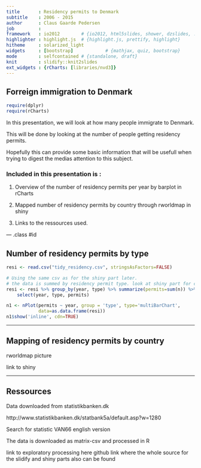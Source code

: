 ---
title       : Residency permits to Denmark
subtitle    : 2006 - 2015
author      : Claus Gaarde Pedersen
job         : 
framework   : io2012        # {io2012, html5slides, shower, dzslides, ...}
highlighter : highlight.js  # {highlight.js, prettify, highlight}
hitheme     : solarized_light
widgets     : [bootstrap]            # {mathjax, quiz, bootstrap}
mode        : selfcontained # {standalone, draft}
knit        : slidify::knit2slides
ext_widgets : {rCharts: [libraries/nvd3]}
---

## Forreign immigration to Denmark
```{r echo=FALSE, message=FALSE}
require(dplyr)
require(rCharts)
```


In this presentation, we will look at how many people immigrate to Denmark.

This will be done by looking at the number of people getting residency permits.

Hopefully this can provide some basic information that will be usefull when trying to digest the medias attention to this subject.


### Included in this presentation is :

1. Overview of the number of residency permits per year by barplot in rCharts

2. Mapped number of residency permits by country through rworldmap in shiny

3. Links to the ressources used.

--- .class #id 

## Number of residency permits by type
```{r echo=FALSE}
resi <- read.csv("tidy_residency.csv", stringsAsFactors=FALSE)
```

```{r}
# Using the same csv as for the shiny part later.
# the data is summed by residency permit type. look at shiny part for country details 
resi <- resi %>% group_by(year, type) %>% summarize(permits=sum(n)) %>%
    select(year, type, permits)
```

```{r results='asis', echo=FALSE, message=FALSE}
n1 <- nPlot(permits ~ year, group = 'type', type='multiBarChart',
            data=as.data.frame(resi))
n1$show('inline', cdn=TRUE)
```

---

## Mapping of residency permits by country

rworldmap picture

link to shiny

---

## Ressources

Data downloaded from statistikbanken.dk

http://www.statistikbanken.dk/statbank5a/default.asp?w=1280

Search for statistic VAN66 english version

The data is downloaded as matrix-csv and processed in R

link to exploratory processing here github link
where the whole source for the slidify and shiny parts also can be found
